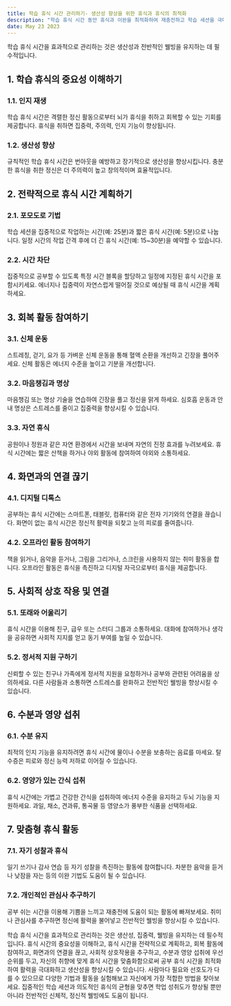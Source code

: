 ```yaml
---
title: 학습 휴식 시간 관리하기- 생산성 향상을 위한 휴식과 휴식의 최적화
description: "학습 휴식 시간 동안 휴식과 이완을 최적화하여 재충전하고 학습 세션을 극대화할 수 있는 전략과 기법을 살펴봅니다."
date: May 23 2023
---
```


학습 휴식 시간을 효과적으로 관리하는 것은 생산성과 전반적인 웰빙을 유지하는 데 필수적입니다. 

## 1. 학습 휴식의 중요성 이해하기
### 1.1. 인지 재생

학습 휴식 시간은 격렬한 정신 활동으로부터 뇌가 휴식을 취하고 회복할 수 있는 기회를 제공합니다.
휴식을 취하면 집중력, 주의력, 인지 기능이 향상됩니다.
### 1.2. 생산성 향상

규칙적인 학습 휴식 시간은 번아웃을 예방하고 장기적으로 생산성을 향상시킵니다.
충분한 휴식을 취한 정신은 더 주의력이 높고 창의적이며 효율적입니다.
## 2. 전략적으로 휴식 시간 계획하기
### 2.1. 포모도로 기법

학습 세션을 집중적으로 작업하는 시간(예: 25분)과 짧은 휴식 시간(예: 5분)으로 나눕니다.
일정 시간의 작업 간격 후에 더 긴 휴식 시간(예: 15~30분)을 예약할 수 있습니다.
### 2.2. 시간 차단

집중적으로 공부할 수 있도록 특정 시간 블록을 할당하고 일정에 지정된 휴식 시간을 포함시키세요.
에너지나 집중력이 자연스럽게 떨어질 것으로 예상될 때 휴식 시간을 계획하세요.
## 3. 회복 활동 참여하기
### 3.1. 신체 운동

스트레칭, 걷기, 요가 등 가벼운 신체 운동을 통해 혈액 순환을 개선하고 긴장을 풀어주세요.
신체 활동은 에너지 수준을 높이고 기분을 개선합니다.
### 3.2. 마음챙김과 명상

마음챙김 또는 명상 기술을 연습하여 긴장을 풀고 정신을 맑게 하세요.
심호흡 운동과 안내 명상은 스트레스를 줄이고 집중력을 향상시킬 수 있습니다.
### 3.3. 자연 휴식

공원이나 정원과 같은 자연 환경에서 시간을 보내며 자연의 진정 효과를 누려보세요.
휴식 시간에는 짧은 산책을 하거나 야외 활동에 참여하여 야외와 소통하세요.
## 4. 화면과의 연결 끊기
### 4.1. 디지털 디톡스

공부하는 휴식 시간에는 스마트폰, 태블릿, 컴퓨터와 같은 전자 기기와의 연결을 끊습니다.
화면이 없는 휴식 시간은 정신적 활력을 되찾고 눈의 피로를 줄여줍니다.
### 4.2. 오프라인 활동 참여하기

책을 읽거나, 음악을 듣거나, 그림을 그리거나, 스크린을 사용하지 않는 취미 활동을 합니다.
오프라인 활동은 휴식을 촉진하고 디지털 자극으로부터 휴식을 제공합니다.
## 5. 사회적 상호 작용 및 연결
### 5.1. 또래와 어울리기

휴식 시간을 이용해 친구, 급우 또는 스터디 그룹과 소통하세요.
대화에 참여하거나 생각을 공유하면 사회적 지지를 얻고 동기 부여를 높일 수 있습니다.
### 5.2. 정서적 지원 구하기

신뢰할 수 있는 친구나 가족에게 정서적 지원을 요청하거나 공부와 관련된 어려움을 상의하세요.
다른 사람들과 소통하면 스트레스를 완화하고 전반적인 웰빙을 향상시킬 수 있습니다.
## 6. 수분과 영양 섭취
### 6.1. 수분 유지

최적의 인지 기능을 유지하려면 휴식 시간에 물이나 수분을 보충하는 음료를 마세요.
탈수증은 피로와 정신 능력 저하로 이어질 수 있습니다.
### 6.2. 영양가 있는 간식 섭취

휴식 시간에는 가볍고 건강한 간식을 섭취하여 에너지 수준을 유지하고 두뇌 기능을 지원하세요.
과일, 채소, 견과류, 통곡물 등 영양소가 풍부한 식품을 선택하세요.
## 7. 맞춤형 휴식 활동
### 7.1. 자기 성찰과 휴식

일기 쓰기나 감사 연습 등 자기 성찰을 촉진하는 활동에 참여합니다.
차분한 음악을 듣거나 낮잠을 자는 등의 이완 기법도 도움이 될 수 있습니다.
### 7.2. 개인적인 관심사 추구하기

공부 쉬는 시간을 이용해 기쁨을 느끼고 재충전에 도움이 되는 활동에 빠져보세요.
취미나 관심사를 추구하면 정신에 활력을 불어넣고 전반적인 웰빙을 향상시킬 수 있습니다.


학습 휴식 시간을 효과적으로 관리하는 것은 생산성, 집중력, 웰빙을 유지하는 데 필수적입니다. 휴식 시간의 중요성을 이해하고, 휴식 시간을 전략적으로 계획하고, 회복 활동에 참여하고, 화면과의 연결을 끊고, 사회적 상호작용을 추구하고, 수분과 영양 섭취에 우선순위를 두고, 자신의 취향에 맞게 휴식 시간을 맞춤화함으로써 공부 휴식 시간을 최적화하여 활력을 극대화하고 생산성을 향상시킬 수 있습니다. 사람마다 필요와 선호도가 다를 수 있으므로 다양한 기법과 활동을 실험해보고 자신에게 가장 적합한 방법을 찾아보세요. 집중적인 학습 세션과 의도적인 휴식의 균형을 맞추면 학업 성취도가 향상될 뿐만 아니라 전반적인 신체적, 정신적 웰빙에도 도움이 됩니다.
